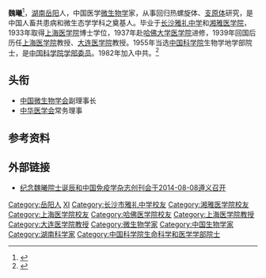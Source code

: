 {{blpsources|time=2016-09-26T07:37:17+00:00}}
'''魏曦'''{{BD|1903年|12月25日|1989年|5月20日}}<ref>{{Cite web|url=http://www.casad.cas.cn/aca/316/ygysmd-200906-t20090624_1809675.html|title=魏曦----中国科学院学部与院士|accessdate=2018-10-12|work=www.casad.cas.cn}}</ref>，[[湖南|湖南]][[岳阳|岳阳]]人，中国医学[[微生物学|微生物学]]家，从事回归热螺旋体、[[支原体|支原体]]研究，是中国人畜共患病和微生态学学科之奠基人。毕业于[[长沙|长沙]][[雅礼中学|雅礼中学]]和[[湘雅医学院|湘雅医学院]]，1933年取得[[上海医学院|上海医学院]]博士学位，1937年赴[[哈佛大学医学院|哈佛大学医学院]]进修，1939年回国后历任[[上海医学院|上海医学院]]教授、[[大连医学院|大连医学院]]教授。1955年当选[[中国科学院|中国科学院]]生物学地学部院士，是[[中国科学院学部委员|中国科学院学部委员]]。1982年加入中共。<ref>{{cite web |url=http://www.youhunan.com/DXBBS/Topic.aspx?BoardID=22&Page=1&TopicID=3777 |language= |title=中国科学院院士魏曦简历 |publisher=游湖南 |date= |accessdate=2016-09 }}{{dead link|date=2018年5月 |bot=InternetArchiveBot |fix-attempted=yes }}</ref>

== 头衔 ==
*[[中国微生物学会|中国微生物学会]]副理事长
*[[中华医学会|中华医学会]]常务理事

== 参考资料 ==
{{reflist}}

== 外部链接 ==
*[http://blog.sciencenet.cn/blog-256680-813544.html 纪念魏曦院士诞辰和中国免疫学杂志创刊会于2014-08-08遵义召开]

{{中国科学院生命科学和医学学部院士}}

{{Authority control}}
{{DEFAULTSORT:W魏}}
[[Category:岳阳人|Category:岳阳人]]
[[Category:魏姓|XI]]
[[Category:长沙市雅礼中学校友|Category:长沙市雅礼中学校友]]
[[Category:湘雅医学院校友|Category:湘雅医学院校友]]
[[Category:上海医学院校友|Category:上海医学院校友]]
[[Category:哈佛医学院校友|Category:哈佛医学院校友]]
[[Category:上海医学院教授|Category:上海医学院教授]]
[[Category:大连医学院教授|Category:大连医学院教授]]
[[Category:微生物学家|Category:微生物学家]]
[[Category:中国生物学家|Category:中国生物学家]]
[[Category:湖南科学家|Category:湖南科学家]]
[[Category:中国科学院生命科学和医学学部院士|Category:中国科学院生命科学和医学学部院士]]